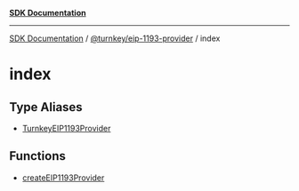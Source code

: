 [**SDK Documentation**](../../../README.mdx)

***

[SDK Documentation](../../../packages.mdx) / [@turnkey/eip-1193-provider](../README.mdx) / index

# index

## Type Aliases

- [TurnkeyEIP1193Provider](type-aliases/TurnkeyEIP1193Provider.mdx)

## Functions

- [createEIP1193Provider](functions/createEIP1193Provider.mdx)
